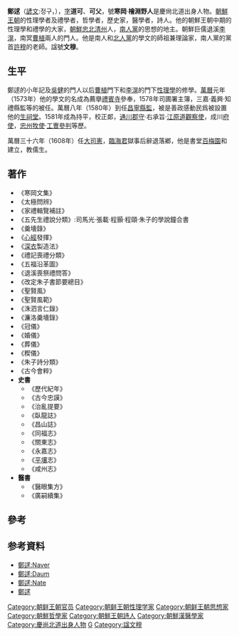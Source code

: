 {{Infobox Korean name
|img= 
|caption=寒岡鄭逑
|hangul=정구
|hanja=鄭逑
|rr=Jeong Gu
|mr=Jeong Gu
|hangulja=도가，가보
|hanjaja=道可，可父
|rrja=Dogah，Gabo
|mrja=Dogah，Gabo
|hangulho=한강，회연야인
|hanjaho=寒岡，檜淵野人
|rrho=Hangang，Hoiyunyain
|mrho=Hankang，Hwaeyeonyain
|hangulph=문목
|hanjaph=文穆
|rrph=Munmog
|mrph=Moonmok
}}
'''鄭逑'''（[[諺文|諺文]]:정구，{{bd|1543年|7月9日|1620年|1月5日|}}），[[表字|字]]'''道可'''、'''可父'''，號'''寒岡'''·'''檜淵野人'''是慶尙北道出身人物。[[朝鮮王朝|朝鮮王朝]]的性理學者及禮學者，哲學者，歷史家，醫學者，詩人。他的朝鮮王朝中期的性理學和禮學的大家，[[朝鮮|朝鮮]][[忠清北道|忠北]][[清州市|清州]]人，[[南人黨|南人黨]]的思想的地主。朝鮮巨儒退溪[[李滉|李滉]]，南冥[[曹植_(朝鮮)|曹植]]兩人的門人。他是南人和[[北人黨|北人黨]]的學文的師祖兼理論家，南人黨的黨首[[許穆|許穆]]的老師。諡號'''文穆'''。

==生平==
鄭逑的小年記及[[吳健|吳健]]的門人以后[[曹植_(朝鮮)|曹植]]門下和[[李滉|李滉]]的門下[[性理學|性理學]]的修學。[[萬曆|萬曆]]元年（1573年）他的學文的名成為薦擧[[禮賓寺|禮賓寺]]參奉，1578年司圃署主簿，三嘉·義興·知禮縣監等的被任。萬曆八年（1580年）到任[[昌寧縣監|昌寧縣監]]，被是善政感動民爲被設置他的[[生祠堂|生祠堂]]。1581年成為持平，校正郞，[[通川|通川]][[郡守|郡守]]·右承旨·[[江原道_(朝鮮八道)|江原道]][[觀察使|觀察使]]，成川[[府使|府使]]，[[忠州|忠州]][[牧使|牧使]]·[[工曺|工曺]][[參判|參判]]等歷。

萬曆三十六年（1608年）任[[大司憲|大司憲]]，[[臨海君|臨海君]]獄事后辭退落鄕，他是書堂[[百梅園|百梅園]]和建立，教儒生。

== 著作 ==
*《寒岡文集》
*《太極問辨》
*《家禮輯覽補註》
*《五先生禮說分類》:司馬光·張載·程顥·程頤·朱子的學說鐘合書
*《羹墻錄》
*《[[心經|心經]]發揮》
*《[[深衣|深衣]]製造法》
*《禮記喪禮分類》
*《五福沿革圖》
*《退溪喪祭禮問答》
*《改定朱子書節要總目》
*《聖賢風》
*《聖賢風範》
*《洙泗言仁錄》
*《濂洛羹墻錄》
*《冠儀》
*《婚儀》
*《葬儀》
*《稧儀》
*《朱子詩分類》
*《古今會粹》
* '''史書'''
**《歷代紀年》
**《古今忠謨》
**《治亂提要》
**《臥龍誌》
**《昌山誌》
**《同福志》
**《關東志》
**《永嘉志》
**《[[平壤|平壤]]志》
**《咸州志》
* '''醫書'''
**《醫眼集方》
**《廣嗣續集》

==參考==
{{Reflist}}

== 参考資料 ==
{{wikisource|作者:鄭逑}}
*[http://100.naver.com/100.nhn?docid=135770 鄭逑:Naver]{{Dead link|date=2018年11月 |bot=InternetArchiveBot |fix-attempted=yes }} {{ko}}
*[https://archive.is/20120707000355/http://100.daum.net/encyclopedia/view.do?docid=b19j0999a 鄭逑:Daum] {{ko}}
*[https://web.archive.org/web/20131224102657/http://koreandb.nate.com/history/people/detail?sn=3521 鄭逑:Nate] {{ko}}
*[http://terms.naver.com/entry.nhn?docId=546895 鄭逑] {{Wayback|url=http://terms.naver.com/entry.nhn?docId=546895 |date=20190614060337 }} {{ko}}

{{DEFAULTSORT:J}}
[[Category:朝鲜王朝官员|Category:朝鲜王朝官员]]
[[Category:朝鲜王朝性理学家|Category:朝鲜王朝性理学家]]
[[Category:朝鲜王朝思想家|Category:朝鲜王朝思想家]]
[[Category:朝鮮哲學家|Category:朝鮮哲學家]]
[[Category:朝鮮王朝詩人|Category:朝鮮王朝詩人]]
[[Category:朝鮮漢醫學家|Category:朝鮮漢醫學家]]
[[Category:慶尚北道出身人物|Category:慶尚北道出身人物]]
[[Category:鄭姓|G]]
[[Category:諡文穆|Category:諡文穆]]